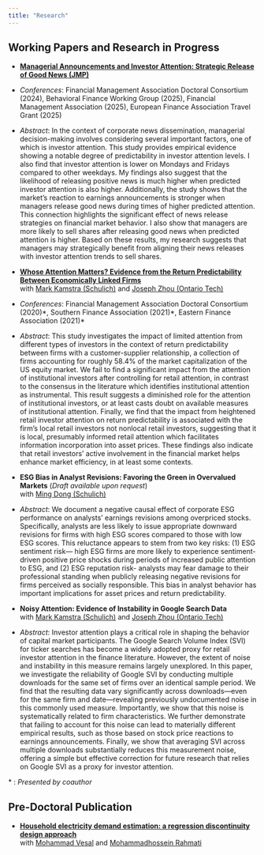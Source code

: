 ```yaml
---
title: "Research"
---
```


## Working Papers and Research in Progress

- [**Managerial Announcements and Investor Attention: Strategic Release of Good News (JMP)**](https://drive.google.com/file/d/1X2-7tIR_V_rqxwvJ7ppLyTESfiWVFRIb/view?usp=share_link) \
- *Conferences*: Financial Management Association Doctoral Consortium (2024), Behavioral Finance Working Group
(2025), Financial Management Association (2025), European Finance Association Travel Grant (2025)\
- *Abstract*: In the context of corporate news dissemination, managerial decision-making involves considering several important factors, one of which is investor attention. This study provides empirical evidence showing a notable degree of predictability in investor attention levels. I also find that investor attention is lower on Mondays and Fridays compared to other weekdays. My findings also suggest that the likelihood of releasing positive news is much higher when predicted investor attention is also higher. Additionally, the study shows that the market’s reaction to earnings announcements is stronger when managers release good news during times of higher predicted attention. This connection highlights the significant effect of news release strategies on financial market behavior. I also show that managers are more likely to sell shares after releasing good news when predicted attention is higher. Based on these results, my research suggests that managers may strategically benefit from aligning their news releases with investor attention trends to sell shares.

- [**Whose Attention Matters? Evidence from the Return Predictability Between Economically Linked Firms**](https://drive.google.com/file/d/1BxSuSaEmzqGOyui2SzC00dAo0A32W9Gh/view?usp=share_link)\
with [Mark Kamstra (Schulich)](https://www.markkamstra.com) and [Joseph Zhou (Ontario Tech)](https://businessandit.ontariotechu.ca/people/faculty/finance/xinyao-joseph-zhou.php)\
- *Conferences*: Financial Management Association Doctoral Consortium (2020)\*, Southern Finance Association (2021)\*, Eastern Finance Association (2021)\*\
- *Abstract*: This study investigates the impact of limited attention from different types of investors in the context of return predictability between firms with a customer-supplier relationship, a collection of firms accounting for roughly 58.4% of the market capitalization of the US equity market. We fail to find a significant impact from the attention of institutional investors after controlling for retail attention, in contrast to the consensus in the literature which identifies institutional attention as instrumental. This result suggests a diminished role for the attention of institutional investors, or at least casts doubt on available measures of institutional attention. Finally, we find that the impact from heightened retail investor attention on return predictability is associated with the firm’s local retail investors not nonlocal retail investors, suggesting that it is local, presumably informed retail attention which facilitates information incorporation into asset prices. These findings also indicate that retail investors’ active involvement in the financial market helps enhance market efficiency, in at least some contexts.

- **ESG Bias in Analyst Revisions: Favoring the Green in Overvalued Markets** (*Draft available upon request*)\
with [Ming Dong (Schulich)](https://schulich.yorku.ca/faculty/ming-dong/)\
- *Abstract*: We document a negative causal effect of corporate ESG performance on analysts’ earnings revisions among overpriced stocks. Specifically, analysts are less likely to issue appropriate downward revisions for firms with high ESG scores compared to those with low ESG scores. This reluctance appears to stem from two key risks: (1) ESG sentiment risk— high ESG firms are more likely to experience sentiment-driven positive price shocks during periods of increased public attention to ESG, and (2) ESG reputation risk- analysts may fear damage to their professional standing when publicly releasing negative revisions for firms perceived as socially responsible. This bias in analyst behavior has important implications for asset prices and return predictability.\

- **Noisy Attention: Evidence of Instability in Google Search Data**\
with [Mark Kamstra (Schulich)](https://www.markkamstra.com) and [Joseph Zhou (Ontario Tech)](https://businessandit.ontariotechu.ca/people/faculty/finance/xinyao-joseph-zhou.php)\
- *Abstract*: Investor attention plays a critical role in shaping the behavior of capital market participants. The Google Search Volume Index (SVI) for ticker searches has become a widely adopted proxy for retail investor attention in the finance literature. However, the extent of noise and instability in this measure remains largely unexplored. In this paper, we investigate the reliability of Google SVI by conducting multiple downloads for the same set of firms over an identical sample period. We find that the resulting data vary significantly across downloads—even for the same firm and date—revealing previously undocumented noise in this commonly used measure. Importantly, we show that this noise is systematically related to firm characteristics. We further demonstrate that failing to account for this noise can lead to materially different empirical results, such as those based on stock price reactions to earnings announcements. Finally, we show that averaging SVI across multiple downloads substantially reduces this measurement noise, offering a simple but effective correction for future research that relies on Google SVI as a proxy for investor attention.


\* : *Presented by coauthor*\

## Pre-Doctoral Publication
-  [**Household electricity demand estimation: a regression discontinuity design approach**](https://qjerp.ir/browse.php?a_id=3032&sid=1&slc_lang=en)\
with [Mohammad Vesal](https://gsme.sharif.edu/~vesal/) and [Mohammadhossein Rahmati](https://sharif.edu/~rahmati/index)
